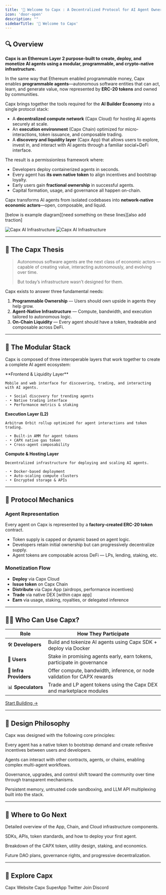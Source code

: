```yaml
---
title: '👋 Welcome to Capx : A Decentralized Protocol for AI Agent Ownership, Monetization, and Liquidity'
icon: 'door-open'
description: ""
sidebarTitle: '👋 Welcome to Capx'
---
```


## 🔍 Overview

**Capx is an Ethereum Layer 2 purpose-built to create, deploy, and monetize AI agents using a modular, programmable, and crypto-native infrastructure.**

In the same way that Ethereum enabled programmable money, Capx enables **programmable agents**—autonomous software entities that can act, learn, and generate value, now represented by **ERC-20 tokens** and owned by communities.

Capx brings together the tools required for the **AI Builder Economy** into a single protocol stack:

- A **decentralized compute network** (Capx Cloud) for hosting AI agents securely at scale.
- An **execution environment** (Capx Chain) optimized for micro-interactions, token issuance, and composable trading.
- A **discovery and liquidity layer** (Capx App) that allows users to explore, invest in, and interact with AI agents through a familiar social+DeFi interface.

The result is a permissionless framework where:

- Developers deploy containerized agents in seconds.
- Every agent has **its own native token** to align incentives and bootstrap loyalty.
- Early users gain **fractional ownership** in successful agents.
- Capital formation, usage, and governance all happen on-chain.

Capx transforms AI agents from isolated codebases into **network-native economic actors**—open, composable, and liquid.

<Note>
    [below is example diagram][need something on these lines][also add traction]
</Note>

<img
  className="hidden dark:block"
  src="/images/Capx-Ai-Infrastructure.png"
  alt="Capx AI Infrastructure"
  about='Capx AI Infrastructure'
/>
<img
  className="block dark:hidden"
  src="/images/Capx-Ai-Infrastructure.png"
  alt="Capx AI Infrastructure"
  about='Capx AI Infrastructure'
/>

---

## 🧠 The Capx Thesis

> Autonomous software agents are the next class of economic actors — capable of creating value, interacting autonomously, and evolving over time.
> 
> 
> But today’s infrastructure wasn’t designed for them.
> 

Capx exists to answer three fundamental needs:

1. **Programmable Ownership** — Users should own upside in agents they help grow.
2. **Agent-Native Infrastructure** — Compute, bandwidth, and execution tailored to autonomous logic.
3. **On-Chain Liquidity** — Every agent should have a token, tradeable and composable across DeFi.

---

## 🧱 The Modular Stack

Capx is composed of three interoperable layers that work together to create a complete AI agent ecosystem:

<CardGroup cols={3}>
  <Card 
    title="Capx App"
    icon="mobile-screen"
    href="products/capx-superapp/introduction">
    **Frontend & Liquidity Layer**
    
    Mobile and web interface for discovering, trading, and interacting with AI agents.
    
    - • Social discovery for trending agents
    - • Native trading interface  
    - • Performance metrics & staking
  </Card>
  
  <Card 
    title="Capx Chain" 
    icon="link"
    href="products/capx-chain/introduction">
    **Execution Layer (L2)**
    
    Arbitrum Orbit rollup optimized for agent interactions and token trading.
    
    - • Built-in AMM for agent tokens
    - • CAPX native gas token
    - • Cross-agent composability
  </Card>
  
  <Card 
    title="Capx Cloud"
    icon="cloud"
    href="products/capx-cloud/introduction">
    **Compute & Hosting Layer**
    
    Decentralized infrastructure for deploying and scaling AI agents.
    
    - • Docker-based deployment
    - • Auto-scaling compute clusters
    - • Encrypted storage & APIs
  </Card>
</CardGroup>

---

## 🔁 Protocol Mechanics

### Agent Representation

Every agent on Capx is represented by a **factory-created ERC-20 token** contract.

- Token supply is capped or dynamic based on agent logic.
- Developers retain initial ownership but can progressively decentralize supply.
- Agent tokens are composable across DeFi — LPs, lending, staking, etc.

### Monetization Flow

- **Deploy** via Capx Cloud
- **Issue token** on Capx Chain
- **Distribute** via Capx App (airdrops, performance incentives)
- **Trade** via native DEX [within capx app]
- **Earn** via usage, staking, royalties, or delegated inference

---

## 🧑‍💻 Who Can Use Capx?

| **Role** | **How They Participate** |
| --- | --- |
| 🛠 **Developers** | Build and tokenize AI agents using Capx SDK + deploy via Docker |
| 📱 **Users** | Stake in promising agents early, earn tokens, participate in governance |
| 🧩 **Infra Providers** | Offer compute, bandwidth, inference, or node validation for CAPX rewards |
| 📊 **Speculators** | Trade and LP agent tokens using the Capx DEX and marketplace modules |

[Start Building →](/guides/overview)

---

## 🔐 Design Philosophy

Capx was designed with the following core principles:

<CardGroup cols={2}>
  <Card 
    title="🪙 Token-Led Growth"
    icon="coins">
    Every agent has a native token to bootstrap demand and create reflexive incentives between users and developers.
  </Card>
  
  <Card 
    title="🧩 Composability First"
    icon="puzzle-piece">
    Agents can interact with other contracts, agents, or chains, enabling complex multi-agent workflows.
  </Card>
  
  <Card 
    title="🏛️ Progressive Decentralization"
    icon="users">
    Governance, upgrades, and control shift toward the community over time through transparent mechanisms.
  </Card>
  
  <Card 
    title="🤖 AI-First Infrastructure"
    icon="robot">
    Persistent memory, untrusted code sandboxing, and LLM API multiplexing built into the stack.
  </Card>
</CardGroup>

---

## 🧭 Where to Go Next

<CardGroup cols={2}>
  <Card 
    title="Capx Products"
    icon="signs-post"
    href="/platform">
    Detailed overview of the App, Chain, and Cloud infrastructure components.
  </Card>
  
  <Card 
    title="Build on Capx"
    icon="code"
    href="/guides/developer/getting-started">
    SDKs, APIs, token standards, and how to deploy your first agent.
  </Card>
  
  <Card 
    title="Token & Incentives"
    icon="coins"
    href="/guides/developer/key-concepts/agent-tokenization">
    Breakdown of the CAPX token, utility design, staking, and economics.
  </Card>
  
  <Card 
    title="Governance"
    icon="users"
    href="/products/overview/system">
    Future DAO plans, governance rights, and progressive decentralization.
  </Card>
</CardGroup>

---

## 🔗 Explore Capx

<CardGroup cols={4}>
  <Card title="🌐"href="https://capx.ai/">Capx Website</Card>
  <Card title="📱"href="https://app.capx.ai/">Capx SuperApp</Card>
  <Card title="𝕏"href="https://x.com/0xcapx">Twitter</Card>
  <Card title="💬"href="https://discord.com/invite/capx">Join Discord</Card>
</CardGroup>